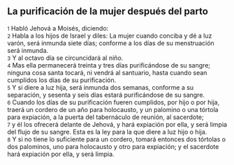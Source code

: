 == La purificación de la mujer después del parto ==

{{anchor|1}} <small>1</small> Habló Jehová a Moisés, diciendo:<br>
{{anchor|2}} <small>2</small> Habla a los hijos de Israel y diles: La mujer cuando conciba y dé a luz varón, será inmunda siete días; conforme a los días de su menstruación será inmunda.<br>
{{anchor|3}} <small>3</small> Y al octavo día se circuncidará al niño.<br>
{{anchor|4}} <small>4</small> Mas ella permanecerá treinta y tres días purificándose de su sangre; ninguna cosa santa tocará, ni vendrá al santuario, hasta cuando sean cumplidos los días de su purificación.<br>
{{anchor|5}} <small>5</small> Y si diere a luz hija, será inmunda dos semanas, conforme a su separación, y sesenta y seis días estará purificándose de su sangre.<br>
{{anchor|6}} <small>6</small> Cuando los días de su purificación fueren cumplidos, por hijo o por hija, traerá un cordero de un año para holocausto, y un palomino o una tórtola para expiación, a la puerta del tabernáculo de reunión, al sacerdote;<br>
{{anchor|7}} <small>7</small> y él los ofrecerá delante de Jehová, y hará expiación por ella, y será limpia del flujo de su sangre. Esta es la ley para la que diere a luz hijo o hija.<br>
{{anchor|8}} <small>8</small> Y si no tiene lo suficiente para un cordero, tomará entonces dos tórtolas o dos palominos, uno para holocausto y otro para expiación; y el sacerdote hará expiación por ella, y será limpia.<br>
